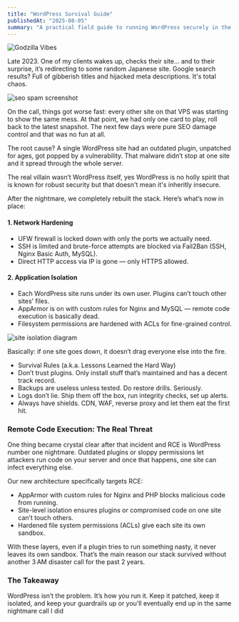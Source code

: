 ```yaml
---
title: "WordPress Survival Guide"
publishedAt: "2025-08-05"
summary: "A practical field guide to running WordPress securely in the real world"
---
```


![Godzilla Vibes](https://media1.tenor.com/m/rVum1INDyboAAAAC/godzilla-dance.gif)

Late 2023. One of my clients wakes up, checks their site… and to their surprise, it’s redirecting to some random Japanese site. Google search results? Full of gibberish titles and hijacked meta descriptions. It's total chaos.

![seo spam screenshot](/images/japanese-seo-spam.webp)

On the call, things got worse fast: every other site on that VPS was starting to show the same mess.
At that point, we had only one card to play, roll back to the latest snapshot. The next few days were pure SEO damage control and that was no fun at all.

The root cause? A single WordPress site had an outdated plugin, unpatched for ages, got popped by a vulnerability. That malware didn’t stop at one site and it spread through the whole server.

The real villain wasn’t WordPress itself, yes WordPress is no holly spirit that is known for robust security but that doesn't mean it's inheritly insecure.

After the nightmare, we completely rebuilt the stack. Here’s what’s now in place:

#### 1. Network Hardening

- UFW firewall is locked down with only the ports we actually need.
- SSH is limited and brute-force attempts are blocked via Fail2Ban (SSH, Nginx Basic Auth, MySQL).
- Direct HTTP access via IP is gone — only HTTPS allowed.

#### 2. Application Isolation

- Each WordPress site runs under its own user. Plugins can’t touch other sites’ files.
- AppArmor is on with custom rules for Nginx and MySQL — remote code execution is basically dead.
- Filesystem permissions are hardened with ACLs for fine-grained control.

![site isolation diagram](/images/site-isolation-diagram.webp)

Basically: if one site goes down, it doesn’t drag everyone else into the fire.

- Survival Rules (a.k.a. Lessons Learned the Hard Way)
- Don’t trust plugins. Only install stuff that’s maintained and has a decent track record.
- Backups are useless unless tested. Do restore drills. Seriously.
- Logs don’t lie. Ship them off the box, run integrity checks, set up alerts.
- Always have shields. CDN, WAF, reverse proxy and let them eat the first hit.

### Remote Code Execution: The Real Threat

One thing became crystal clear after that incident and RCE is WordPress number one nightmare. Outdated plugins or sloppy permissions let attackers run code on your server and once that happens, one site can infect everything else.

Our new architecture specifically targets RCE:

- AppArmor with custom rules for Nginx and PHP blocks malicious code from running.
- Site-level isolation ensures plugins or compromised code on one site can’t touch others.
- Hardened file system permissions (ACLs) give each site its own sandbox.

With these layers, even if a plugin tries to run something nasty, it never leaves its own sandbox. That’s the main reason our stack survived without another 3 AM disaster call for the past 2 years.

### The Takeaway

WordPress isn’t the problem. It’s how you run it.
Keep it patched, keep it isolated, and keep your guardrails up or you’ll eventually end up in the same nightmare call I did
